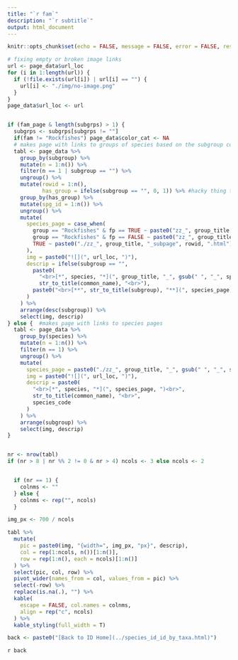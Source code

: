 ```yaml
---
title: "`r fam`"
description: "`r subtitle`"
output: html_document
---
```


```r
knitr::opts_chunk$set(echo = FALSE, message = FALSE, error = FALSE, results = "asis")
```


```r

# fixing empty or broken image links
url <- page_data$url_loc
for (i in 1:length(url)) {
  if (!file.exists(url[i]) | url[i] == "") {
    url[i] <- "./img/no-image.png"
  }
}
page_data$url_loc <- url


if (fam_page & length(subgrps) > 1) {
  subgrps <- subgrps[subgrps != ""]
  if(fam != "Rockfishes") page_data$color_cat <- NA
  # makes page with links to groups of species based on the subgroup column
  tabl <- page_data %>%
    group_by(subgroup) %>%
    mutate(n = 1:n()) %>%
    filter(n == 1 | subgroup == "") %>%
    ungroup() %>%
    mutate(rowid = 1:n(), 
           has_group = ifelse(subgroup == "", 0, 1)) %>% #hacky thing to make sure subpages are numbered correctly
    group_by(has_group) %>%
    mutate(spg_id = 1:n()) %>%
    ungroup() %>%
    mutate(
      species_page = case_when(
        group == "Rockfishes" & fp == TRUE ~ paste0("zz_", group_title, "_",  str_remove(tolower(color_cat), "/"), ".html"),
        group == "Rockfishes" & fp == FALSE ~ paste0("zz_", group_title, "_", str_remove(tolower(color_cat), "/"), "_subpage_", spg_id, ".html"),
        TRUE ~ paste0("./zz_", group_title, "_subpage", rowid, ".html")
      ),                                 
      img = paste0("![](", url_loc, ")"),
      descrip = ifelse(subgroup == "",
        paste0(
          "<br>[*", species, "*](", group_title, "_", gsub(" ", "_", species), ".html)<br>",
          str_to_title(common_name), "<br>"),
        paste0("<br>[**", str_to_title(subgroup), "**](", species_page, ")")
      )
    ) %>%
    arrange(desc(subgroup)) %>%
    select(img, descrip)
} else {  #makes page with links to species pages
  tabl <- page_data %>%
    group_by(species) %>%
    mutate(n = 1:n()) %>%
    filter(n == 1) %>%
    ungroup() %>%
    mutate(
      species_page = paste0("./zz_", group_title, "_", gsub(" ", "_", species), ".html"),
      img = paste0("![](", url_loc, ")"),
      descrip = paste0(
        "<br>[*", species, "*](", species_page, ")<br>",
        str_to_title(common_name), "<br>",
        species_code
      )
    ) %>%
    arrange(subgroup) %>%
    select(img, descrip)
}


nr <- nrow(tabl)
if (nr > 8 | nr %% 2 != 0 & nr > 4) ncols <- 3 else ncols <- 2


  if (nr == 1) {
    colnms <- ""
  } else {
    colnms <- rep("", ncols)
  }

img_px <- 700 / ncols

tabl %>%
  mutate(
    pic = paste0(img, "{width=", img_px, "px}", descrip),
    col = rep(1:ncols, n())[1:n()],
    row = rep(1:n(), each = ncols)[1:n()]
  ) %>%
  select(pic, col, row) %>%
  pivot_wider(names_from = col, values_from = pic) %>%
  select(-row) %>%
  replace(is.na(.), "") %>%
  kable(
    escape = FALSE, col.names = colnms,
    align = rep("c", ncols)
  ) %>%
  kable_styling(full_width = T)

back <- paste0("[Back to ID Home](../species_id_id_by_taxa.html)")
```

`r back`

